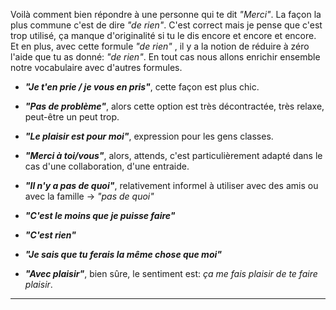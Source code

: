 Voilà comment bien répondre à une personne qui te dit _"Merci"_. La façon la plus commune c'est de dire _"de rien"_. C'est correct mais je pense que c'est trop utilisé, ça manque d'originalité si tu le dis encore et encore et encore. Et en plus, avec cette formule _"de rien"_ , il y a la notion de réduire à zéro l'aide que tu as donné: _"de rien"_. En tout cas nous allons enrichir ensemble notre vocabulaire avec d'autres formules.

- **_"Je t'en prie / je vous en pris"_**, cette façon est plus chic.

* **_"Pas de problème"_**, alors cette option est très décontractée, très relaxe, peut-être un peut trop.

* **_"Le plaisir est pour moi"_**, expression pour les gens classes.

* **_"Merci à toi/vous"_**, alors, attends, c'est particulièrement adapté dans le cas d'une collaboration, d'une entraide.

* **_"Il n'y a pas de quoi"_**, relativement informel à utiliser avec des amis ou avec la famille → _"pas de quoi"_

* **_"C'est le moins que je puisse faire"_**

* **_"C'est rien"_**

* **_"Je sais que tu ferais la même chose que moi"_**

* **_"Avec plaisir"_**, bien sûre, le sentiment est: _ça me fais plaisir de te faire plaisir_.

---